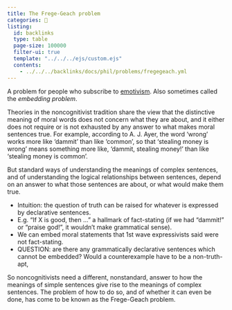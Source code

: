 ```yaml
---
title: The Frege-Geach problem
categories: 🔴
listing:
  id: backlinks
  type: table
  page-size: 100000
  filter-ui: true
  template: "../../../ejs/custom.ejs"
  contents:
    - ../../../backlinks/docs/phil/problems/fregegeach.yml
---
```




A problem for people who subscribe to 
[emotivism](/docs/phil/schools/emotivism.qmd). 
Also sometimes called the *embedding problem*.

Theories in the noncognitivist tradition share the view that the distinctive 
meaning of moral words does not concern what they are about, and it either does 
not require or is not exhausted by any answer to what makes moral sentences true. 
For example, according to A. J. Ayer, the word 'wrong' works more like 'dammit' 
than like 'common', so that 'stealing money is wrong' means something more like, 
'dammit, stealing money!' than like 'stealing money is common'. 

But standard 
ways of understanding the meanings of complex sentences, and of understanding 
the logical relationships between sentences, depend on an answer to what those 
sentences are about, or what would make them true. 


- Intuition: the question of truth can be raised for whatever is expressed by 
  declarative sentences.
-  E.g. "If X is good, then ..." a hallmark of 
  fact-stating (if we had "dammit!" or "praise god!", it wouldn't make 
  grammatical sense).
  - We can embed moral statements that 1st wave expressivists said were not 
    fact-stating.
  - QUESTION: are there any grammatically declarative sentences which cannot 
    be embedded? Would a counterexample have to be a non-truth-apt, 

So noncognitivists need a 
different, nonstandard, answer to how the meanings of simple sentences give 
rise to the meanings of complex sentences. The problem of how to do so, and of
whether it can even be done, has come to be known as the Frege-Geach problem.
